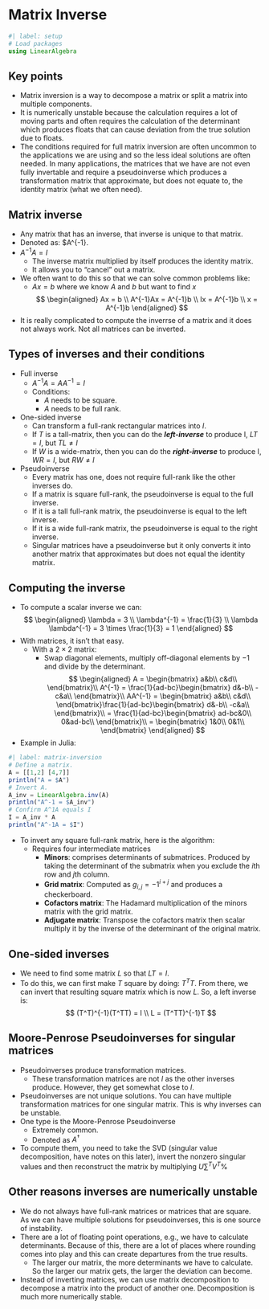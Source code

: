 # Matrix Inverse

```julia
#| label: setup
# Load packages
using LinearAlgebra
```

## Key points
- Matrix inversion is a way to decompose a matrix or split a matrix into multiple components.
- It is numerically unstable because the calculation requires a lot of moving parts and often requires the calculation of the determinant which produces floats that can cause deviation from the true solution due to floats.
- The conditions required for full matrix inversion are often uncommon to the applications we are using and so the less ideal solutions are often needed. In many applications, the matrices that we have are not even fully invertable and require a pseudoinverse which produces a transformation matrix that approximate, but does not equate to, the identity matrix (what we often need).

## Matrix inverse
- Any matrix that has an inverse, that inverse is unique to that matrix.
- Denoted as: $A^{-1}.
- $A^{-1}A = I$
    - The inverse matrix multiplied by itself produces the identity matrix.
    - It allows you to "cancel" out a matrix.
- We often want to do this so that we can solve common problems like:
    - $Ax=b$ where we know $A$ and $b$ but want to find $x$
    $$
    \begin{aligned}
        Ax = b \\
        A^{-1}Ax = A^{-1}b \\
        Ix = A^{-1}b \\
        x = A^{-1}b
    \end{aligned}
    $$
- It is really complicated to compute the inverrse of a matrix and it does not always work. Not all matrices can be inverted.

## Types of inverses and their conditions
- Full inverse
    - $A^{-1}A = AA^{-1} = I$
    - Conditions:
        - $A$ needs to be square.
        - $A$ needs to be full rank.
- One-sided inverse
    - Can transform a full-rank rectangular matrices into $I$.
    - If $T$ is a tall-matrix, then you can do the ***left-inverse*** to produce I, $LT=I$, but $TL \neq I$
    - If $W$ is a wide-matrix, then you can do the ***right-inverse*** to produce I, $WR=I$, but $RW \neq I$
- Pseudoinverse
    - Every matrix has one, does not require full-rank like the other inverses do.
    - If a matrix is square full-rank, the pseudoinverse is equal to the full inverse.
    - If it is a tall full-rank matrix, the pseudoinverse is equal to the left inverse.
    - If it is a wide full-rank matrix, the pseudoinverse is equal to the right inverse.
    - Singular matrices have a pseudoinverse but it only converts it into another matrix that approximates but does not equal the identity matrix.

## Computing the inverse
- To compute a scalar inverse we can:
$$
\begin{aligned}
    \lambda = 3 \\
    \lambda^{-1} = \frac{1}{3} \\
    \lambda \lambda^{-1} = 3 \times \frac{1}{3} = 1
\end{aligned}
$$
- With matrices, it isn't that easy.
    - With a $2\times 2$ matrix:
        - Swap diagonal elements, multiply off-diagonal elements by $-1$ and divide by the determinant.
        $$
        \begin{aligned}
            A = \begin{bmatrix}
                a&b\\
                c&d\\
            \end{bmatrix}\\
            A^{-1} = \frac{1}{ad-bc}\begin{bmatrix}
                d&-b\\
                -c&a\\
            \end{bmatrix}\\
            AA^{-1} = \begin{bmatrix}
                a&b\\
                c&d\\
            \end{bmatrix}\frac{1}{ad-bc}\begin{bmatrix}
                d&-b\\
                -c&a\\
            \end{bmatrix}\\
            = \frac{1}{ad-bc}\begin{bmatrix}
                ad-bc&0\\
                0&ad-bc\\
            \end{bmatrix}\\
            = \begin{bmatrix}
                1&0\\
                0&1\\
            \end{bmatrix}
        \end{aligned}
        $$
- Example in Julia:
```julia
#| label: matrix-inversion
# Define a matrix.
A = [[1,2] [4,7]]
println("A = $A")
# Invert A.
A_inv = LinearAlgebra.inv(A)
println("A^-1 = $A_inv")
# Confirm A^1A equals I
I = A_inv * A
println("A^-1A = $I")
```

- To invert any square full-rank matrix, here is the algorithm:
    - Requires four intermediate matrices
        - **Minors**: comprises determinants of submatrices. Produced by taking the determinant of the submatrix when you exclude the $i$th row and $j$th column.
        - **Grid matrix**: Computed as $g_{i,j} = -1^{i+j}$ and produces a checkerboard.
        - **Cofactors matrix**: The Hadamard multiplication of the minors matrix with the grid matrix.
        - **Adjugate matrix**: Transpose the cofactors matrix then scalar multiply it by the inverse of the determinant of the original matrix.

## One-sided inverses
- We need to find some matrix $L$ so that $LT=I$.
- To do this, we can first make $T$ square by doing: $T^TT$. From there, we can invert that resulting square matrix which is now $L$. So, a left inverse is:
$$
(T^T)^{-1}(T^TT) = I \\
L = (T^TT)^{-1}T
$$

## Moore-Penrose Pseudoinverses for singular matrices
- Pseudoinverses produce transformation matrices.
    - These transformation matrices are not $I$ as the other inverses produce. However, they get somewhat close to $I$.
- Pseudoinverses are not unique solutions. You can have multiple transformation matrices for one singular matrix. This is why inverses can be unstable.
- One type is the Moore-Penrose Pseudoinverse
    - Extremely common.
    - Denoted as $A^\dagger$
- To compute them, you need to take the SVD (singular value decomposition, have notes on this later), invert the nonzero singular values and then reconstruct the matrix by multiplying $U\sum^TV^T$%

## Other reasons inverses are numerically unstable
- We do not always have full-rank matrices or matrices that are square. As we can have multiple solutions for pseudoinverses, this is one source of instability.
- There are a lot of floating point operations, e.g., we have to calculate determinants. Because of this, there are a lot of places where rounding comes into play and this can create departures from the true results.
    - The larger our matrix, the more determinants we have to calculate. So the larger our matrix gets, the larger the deviation can become.
- Instead of inverting matrices, we can use matrix decomposition to decompose a matrix into the product of another one. Decomposition is much more numerically stable.
